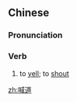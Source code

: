==Chinese==
{{zh-forms}}

===Pronunciation===
{{zh-pron
|m=hǎndào
|cat=v
}}

===Verb===
{{zh-verb}}

# to [[yell]]; to [[shout]]

[[zh:喊道]]